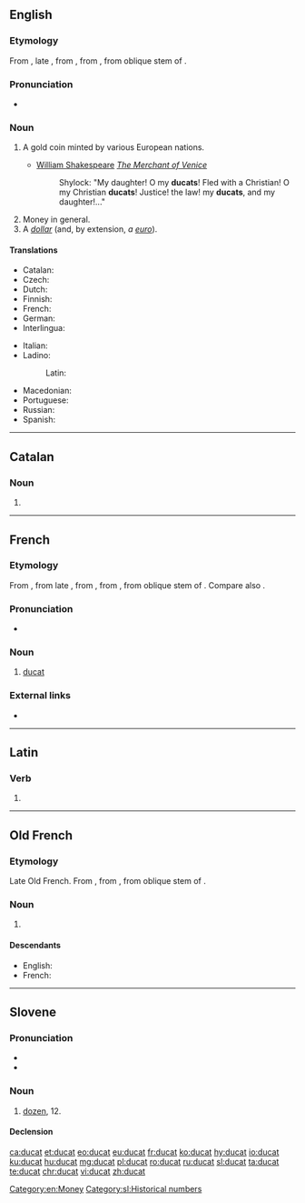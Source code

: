 {{also|ducât}}
==English==

===Etymology===
{{PIE root|en|dewk}}
From {{etyl|frm|en}}, late {{etyl|fro|en}} {{m|fro|ducat}}, from {{etyl|roa-oit|en}} {{m|it|ducato}}, from {{etyl|ML.|en}} {{m|la|ducatus}}, from oblique stem of {{m|la|dux||duke; leader}}.

===Pronunciation===
* {{IPA|lang=en|/ˈdʌkət/}}

===Noun===
{{wikipedia}}
{{en-noun}}

# {{label|en|historical}} A gold coin minted by various European nations.
#* [[w:William Shakespeare|William Shakespeare]] ''[[w:The Merchant of Venice|The Merchant of Venice]]''
#*: Shylock: "My daughter! O my '''ducats'''! Fled with a Christian! O my Christian '''ducats'''! Justice! the law! my '''ducats''', and my daughter!..."
# Money in general.
# A ''[[dollar]]'' (and, by extension, ''a [[euro]]'').

====Translations====
{{trans-top|historical gold coin}}
* Catalan: {{t+|ca|ducat|m}}
* Czech: {{t+|cs|dukát|m}}
* Dutch: {{t+|nl|dukaat|m}}
* Finnish: {{t|fi|dukaatti}}
* French: {{t+|fr|ducat|m}}
* German: {{t|de|Dukat|m}}
* Interlingua: {{t|ia|ducato}}
{{trans-mid}}
* Italian: {{t+|it|ducato}}
* Ladino:
*: Latin: {{t|lad|dukado|m}}
* Macedonian: {{t|mk|дукат|m|tr=dúkat}}
* Portuguese: {{t+|pt|ducado|m}}
* Russian: {{t+|ru|дука́т|m}}
* Spanish: {{t+|es|ducado|m}}
{{trans-bottom}}

[[Category:en:Money]]

----

==Catalan==

===Noun===
{{ca-noun|m}}

# {{l|en|duchy}}

----

==French==

===Etymology===
From {{etyl|frm|fr}}, from late {{etyl|fro|fr}}, from {{etyl|roa-oit|fr}} {{m|it|ducato}}, from {{etyl|ML.|fr}} {{m|la|ducatus}}, from oblique stem of {{m|la|dux||duke; leader}}. Compare also {{m|fr|duché}}.

===Pronunciation===
* {{IPA|/dy.ka/|lang=fr}}

===Noun===
{{fr-noun|m}}

# [[#English|ducat]]

===External links===
* {{R:TLFi}}

----

==Latin==

===Verb===
{{la-verb-form|dūcat}}

# {{inflection of|dūcō||3|s|pres|actv|subj|lang=la}}

----

==Old French==

===Etymology===
Late Old French. From {{etyl|roa-oit|fro}} {{m|it|ducato}}, from {{etyl|ML.|fro}} {{m|la|ducatus}}, from oblique stem of {{m|la|dux||duke; leader}}.

===Noun===
{{fro-noun|m}}

# {{l|en|ducat}} {{gloss|historical coin}}

====Descendants====
* English: {{l|en|ducat}} {{qualifier|borrowed}}
* French: {{l|fr|ducat}}

----

==Slovene==

===Pronunciation===
* {{IPA|lang=sl|/ˈdùːtsat/|/ˈdúːtsat/}}
* {{sl-tonal|dúcat|dȗcat}}

===Noun===
{{sl-noun|dúcat|m-in|dúcata|dúcati}}

# [[dozen]], 12.

====Declension====
{{sl-decl-noun-m|dúcat}}

[[Category:sl:Historical numbers]]

[[ca:ducat]]
[[et:ducat]]
[[eo:ducat]]
[[eu:ducat]]
[[fr:ducat]]
[[ko:ducat]]
[[hy:ducat]]
[[io:ducat]]
[[ku:ducat]]
[[hu:ducat]]
[[mg:ducat]]
[[pl:ducat]]
[[ro:ducat]]
[[ru:ducat]]
[[sl:ducat]]
[[ta:ducat]]
[[te:ducat]]
[[chr:ducat]]
[[vi:ducat]]
[[zh:ducat]]